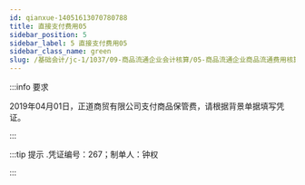 ---
id: qianxue-14051613070780788
title: 直接支付费用05
sidebar_position: 5
sidebar_label: 5 直接支付费用05
sidebar_class_name: green
slug: /基础会计/jc-1/1037/09-商品流通企业会计核算/05-商品流通企业商品流通费用核算/qianxue-1405151459207156491/qianxue-14051613070780788/直接支付费用05
---

:::info 要求

2019年04月01日，正道商贸有限公司支付商品保管费，请根据背景单据填写凭证。

:::

:::tip 提示
  .凭证编号：267；制单人：钟权
:::
